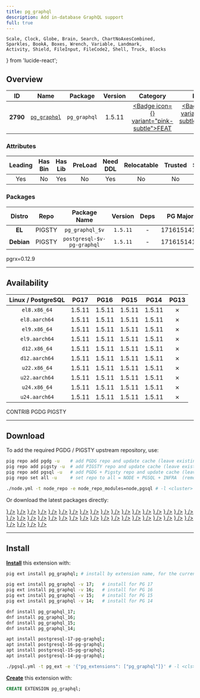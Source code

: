 ```yaml
---
title: pg_graphql
description: Add in-database GraphQL support
full: true
---
```


    Scale, Clock, Globe, Brain, Search, ChartNoAxesCombined,
    Sparkles, BookA, Boxes, Wrench, Variable, Landmark,
    Activity, Shield, FileInput, FileCode2, Shell, Truck, Blocks
} from 'lucide-react';

## Overview

| <TooltipIconButton tooltip="Extension unique identifier" side="top">ID</TooltipIconButton> | <TooltipIconButton tooltip="Extension name" side="top">Name</TooltipIconButton> | <TooltipIconButton tooltip="Package name for installation" side="top">Package</TooltipIconButton> | <TooltipIconButton tooltip="Latest available extension version" side="top">Version</TooltipIconButton> | <TooltipIconButton tooltip="Extension category" side="top">Category</TooltipIconButton> | <TooltipIconButton tooltip="Open source license" side="top">License</TooltipIconButton> | <TooltipIconButton tooltip="Programming language" side="top">Lang</TooltipIconButton> |
|:--------:|:--------:|:----------:|:--------------:|:---------------------------------------:|:------------------------------------------------------:|:----:|
| **2790** | [`pg_graphql`](https://github.com/supabase/pg_graphql) | `pg_graphql` | 1.5.11 | <a href="/ext/feat" className="no-underline"><Badge icon={<Sparkles />} variant="pink-subtle">FEAT</Badge></a> | <a href="/ext/list/license#apache-20" className="no-underline"><Badge icon={<Scale />} variant="green-subtle">Apache-2.0</Badge></a> | <a href="/ext/list/lang#rust"><Badge icon={<FileCode2 />} variant="amber-subtle">Rust</Badge></a> |

### Attributes

| <TooltipIconButton tooltip="The Primary Leading extension in the Package" side="top">Leading</TooltipIconButton> | <TooltipIconButton tooltip="Contains binary utils" side="top">Has Bin</TooltipIconButton> | <TooltipIconButton tooltip="Contains .so shared library files" side="top">Has Lib</TooltipIconButton> | <TooltipIconButton tooltip="Requires preloading via shared_preload_libraries" side="top">PreLoad</TooltipIconButton> | <TooltipIconButton tooltip="Requires CREATE EXTENSION DDL command" side="top">Need DDL</TooltipIconButton> | <TooltipIconButton tooltip="Can be installed in any schema" side="top">Relocatable</TooltipIconButton> | <TooltipIconButton tooltip="Can be created by non-superuser" side="top">Trusted</TooltipIconButton> | <TooltipIconButton tooltip="Schemas used by this extension" side="top">Schemas</TooltipIconButton> |
|:-------:|:-------:|:-------:|:-------:|:--------:|:-----------:|:-------:|:-------:|
| Yes | No | Yes | No | Yes | No | No | `graphql` |

### Packages

| <TooltipIconButton tooltip="Linux distribution family, EL or Debian" side="top">Distro</TooltipIconButton> | <TooltipIconButton tooltip="Package repository" side="top">Repo</TooltipIconButton> | <TooltipIconButton tooltip="The RPM/DEB Package Name Pattern (replace $v with real pg major)" side="top">Package Name</TooltipIconButton> | <TooltipIconButton tooltip="Latest package version" side="top">Version</TooltipIconButton> | <TooltipIconButton tooltip="RPM/DEB Package dependencies" side="top">Deps</TooltipIconButton> | <TooltipIconButton tooltip="Available in these PostgreSQL Major Versions" side="top">PG Major</TooltipIconButton> |
|:----------:|:--------:|:------------------------:|:-----------:|:------------:|:------------------:|
|   **EL**   | <Badge variant="amber-subtle"><span className="font-bold">PIGSTY</span></Badge> | `pg_graphql_$v` | `1.5.11` | - | <Badge variant="green-subtle">17</Badge><Badge variant="green-subtle">16</Badge><Badge variant="green-subtle">15</Badge><Badge variant="green-subtle">14</Badge><Badge variant="red-subtle">13</Badge> |
| **Debian** | <Badge variant="amber-subtle"><span className="font-bold">PIGSTY</span></Badge> | `postgresql-$v-pg-graphql` | `1.5.11` | - | <Badge variant="green-subtle">17</Badge><Badge variant="green-subtle">16</Badge><Badge variant="green-subtle">15</Badge><Badge variant="green-subtle">14</Badge><Badge variant="red-subtle">13</Badge> |


<Callout title="Comments" type="info">
    pgrx=0.12.9
</Callout>


------

## Availability

| <TooltipIconButton tooltip="Linux Distro Arch / PostgreSQL Major Version" side="top">Linux / PostgreSQL </TooltipIconButton> | **PG17** | **PG16** | **PG15** | **PG14** | <span className="text-red-500">**PG13**</span> |
|:-----:|:-----:|:-----:|:-----:|:-----:|:-----:|
| `el8.x86_64` | <Badge variant="amber-subtle">1.5.11</Badge> | <Badge variant="amber-subtle">1.5.11</Badge> | <Badge variant="amber-subtle">1.5.11</Badge> | <Badge variant="amber-subtle">1.5.11</Badge> | <Badge variant="red-subtle">✗</Badge> |
| `el8.aarch64` | <Badge variant="amber-subtle">1.5.11</Badge> | <Badge variant="amber-subtle">1.5.11</Badge> | <Badge variant="amber-subtle">1.5.11</Badge> | <Badge variant="amber-subtle">1.5.11</Badge> | <Badge variant="red-subtle">✗</Badge> |
| `el9.x86_64` | <Badge variant="amber-subtle">1.5.11</Badge> | <Badge variant="amber-subtle">1.5.11</Badge> | <Badge variant="amber-subtle">1.5.11</Badge> | <Badge variant="amber-subtle">1.5.11</Badge> | <Badge variant="red-subtle">✗</Badge> |
| `el9.aarch64` | <Badge variant="amber-subtle">1.5.11</Badge> | <Badge variant="amber-subtle">1.5.11</Badge> | <Badge variant="amber-subtle">1.5.11</Badge> | <Badge variant="amber-subtle">1.5.11</Badge> | <Badge variant="red-subtle">✗</Badge> |
| `d12.x86_64` | <Badge variant="amber-subtle">1.5.11</Badge> | <Badge variant="amber-subtle">1.5.11</Badge> | <Badge variant="amber-subtle">1.5.11</Badge> | <Badge variant="amber-subtle">1.5.11</Badge> | <Badge variant="red-subtle">✗</Badge> |
| `d12.aarch64` | <Badge variant="amber-subtle">1.5.11</Badge> | <Badge variant="amber-subtle">1.5.11</Badge> | <Badge variant="amber-subtle">1.5.11</Badge> | <Badge variant="amber-subtle">1.5.11</Badge> | <Badge variant="red-subtle">✗</Badge> |
| `u22.x86_64` | <Badge variant="amber-subtle">1.5.11</Badge> | <Badge variant="amber-subtle">1.5.11</Badge> | <Badge variant="amber-subtle">1.5.11</Badge> | <Badge variant="amber-subtle">1.5.11</Badge> | <Badge variant="red-subtle">✗</Badge> |
| `u22.aarch64` | <Badge variant="amber-subtle">1.5.11</Badge> | <Badge variant="amber-subtle">1.5.11</Badge> | <Badge variant="amber-subtle">1.5.11</Badge> | <Badge variant="amber-subtle">1.5.11</Badge> | <Badge variant="red-subtle">✗</Badge> |
| `u24.x86_64` | <Badge variant="amber-subtle">1.5.11</Badge> | <Badge variant="amber-subtle">1.5.11</Badge> | <Badge variant="amber-subtle">1.5.11</Badge> | <Badge variant="amber-subtle">1.5.11</Badge> | <Badge variant="red-subtle">✗</Badge> |
| `u24.aarch64` | <Badge variant="amber-subtle">1.5.11</Badge> | <Badge variant="amber-subtle">1.5.11</Badge> | <Badge variant="amber-subtle">1.5.11</Badge> | <Badge variant="amber-subtle">1.5.11</Badge> | <Badge variant="red-subtle">✗</Badge> |

<Badge variant="green-subtle"><span className="font-black">CONTRIB</span></Badge> <Badge variant="blue-subtle"><span className="font-black">PGDG</span></Badge> <Badge variant="amber-subtle"><span className="font-black">PIGSTY</span></Badge>

------

## Download

To add the required PGDG / PIGSTY upstream repository, use:

```bash tab="pig"
pig repo add pgdg -u    # add PGDG repo and update cache (leave existing repos)
pig repo add pigsty -u  # add PIGSTY repo and update cache (leave existing repos)
pig repo add pgsql -u   # add PGDG + Pigsty repo and update cache (leave existing repos)
pig repo set all -u     # set repo to all = NODE + PGSQL + INFRA  (remove existing repos)
```
```bash tab="pigsty"
./node.yml -t node_repo -e node_repo_modules=node,pgsql # -l <cluster>
```

Or download the latest packages directly:

<Files>
    <Folder name="el8.x86_64">
        <a href="https://repo.pigsty.io/yum/pgsql/el8.x86_64/pg_graphql_17-1.5.11-1PIGSTY.el8.x86_64.rpm"><File name="pg_graphql_17-1.5.11-1PIGSTY.el8.x86_64.rpm" icon={<Package className="text-emerald-500" />} /></a>
        <a href="https://repo.pigsty.io/yum/pgsql/el8.x86_64/pg_graphql_16-1.5.11-1PIGSTY.el8.x86_64.rpm"><File name="pg_graphql_16-1.5.11-1PIGSTY.el8.x86_64.rpm" icon={<Package className="text-emerald-500" />} /></a>
        <a href="https://repo.pigsty.io/yum/pgsql/el8.x86_64/pg_graphql_15-1.5.11-1PIGSTY.el8.x86_64.rpm"><File name="pg_graphql_15-1.5.11-1PIGSTY.el8.x86_64.rpm" icon={<Package className="text-emerald-500" />} /></a>
        <a href="https://repo.pigsty.io/yum/pgsql/el8.x86_64/pg_graphql_14-1.5.11-1PIGSTY.el8.x86_64.rpm"><File name="pg_graphql_14-1.5.11-1PIGSTY.el8.x86_64.rpm" icon={<Package className="text-emerald-500" />} /></a>
    </Folder>
    <Folder name="el8.aarch64">
        <a href="https://repo.pigsty.io/yum/pgsql/el8.aarch64/pg_graphql_17-1.5.11-1PIGSTY.el8.aarch64.rpm"><File name="pg_graphql_17-1.5.11-1PIGSTY.el8.aarch64.rpm" icon={<Package className="text-orange-500" />} /></a>
        <a href="https://repo.pigsty.io/yum/pgsql/el8.aarch64/pg_graphql_16-1.5.11-1PIGSTY.el8.aarch64.rpm"><File name="pg_graphql_16-1.5.11-1PIGSTY.el8.aarch64.rpm" icon={<Package className="text-orange-500" />} /></a>
        <a href="https://repo.pigsty.io/yum/pgsql/el8.aarch64/pg_graphql_15-1.5.11-1PIGSTY.el8.aarch64.rpm"><File name="pg_graphql_15-1.5.11-1PIGSTY.el8.aarch64.rpm" icon={<Package className="text-orange-500" />} /></a>
        <a href="https://repo.pigsty.io/yum/pgsql/el8.aarch64/pg_graphql_14-1.5.11-1PIGSTY.el8.aarch64.rpm"><File name="pg_graphql_14-1.5.11-1PIGSTY.el8.aarch64.rpm" icon={<Package className="text-orange-500" />} /></a>
    </Folder>
    <Folder name="el9.x86_64">
        <a href="https://repo.pigsty.io/yum/pgsql/el9.x86_64/pg_graphql_17-1.5.11-1PIGSTY.el9.x86_64.rpm"><File name="pg_graphql_17-1.5.11-1PIGSTY.el9.x86_64.rpm" icon={<Package className="text-emerald-500" />} /></a>
        <a href="https://repo.pigsty.io/yum/pgsql/el9.x86_64/pg_graphql_16-1.5.11-1PIGSTY.el9.x86_64.rpm"><File name="pg_graphql_16-1.5.11-1PIGSTY.el9.x86_64.rpm" icon={<Package className="text-emerald-500" />} /></a>
        <a href="https://repo.pigsty.io/yum/pgsql/el9.x86_64/pg_graphql_15-1.5.11-1PIGSTY.el9.x86_64.rpm"><File name="pg_graphql_15-1.5.11-1PIGSTY.el9.x86_64.rpm" icon={<Package className="text-emerald-500" />} /></a>
        <a href="https://repo.pigsty.io/yum/pgsql/el9.x86_64/pg_graphql_14-1.5.11-1PIGSTY.el9.x86_64.rpm"><File name="pg_graphql_14-1.5.11-1PIGSTY.el9.x86_64.rpm" icon={<Package className="text-emerald-500" />} /></a>
    </Folder>
    <Folder name="el9.aarch64">
        <a href="https://repo.pigsty.io/yum/pgsql/el9.aarch64/pg_graphql_17-1.5.11-1PIGSTY.el9.aarch64.rpm"><File name="pg_graphql_17-1.5.11-1PIGSTY.el9.aarch64.rpm" icon={<Package className="text-orange-500" />} /></a>
        <a href="https://repo.pigsty.io/yum/pgsql/el9.aarch64/pg_graphql_16-1.5.11-1PIGSTY.el9.aarch64.rpm"><File name="pg_graphql_16-1.5.11-1PIGSTY.el9.aarch64.rpm" icon={<Package className="text-orange-500" />} /></a>
        <a href="https://repo.pigsty.io/yum/pgsql/el9.aarch64/pg_graphql_15-1.5.11-1PIGSTY.el9.aarch64.rpm"><File name="pg_graphql_15-1.5.11-1PIGSTY.el9.aarch64.rpm" icon={<Package className="text-orange-500" />} /></a>
        <a href="https://repo.pigsty.io/yum/pgsql/el9.aarch64/pg_graphql_14-1.5.11-1PIGSTY.el9.aarch64.rpm"><File name="pg_graphql_14-1.5.11-1PIGSTY.el9.aarch64.rpm" icon={<Package className="text-orange-500" />} /></a>
    </Folder>
    <Folder name="d12.x86_64">
        <a href="https://repo.pigsty.io/apt/pgsql/bookworm/pool/main/p/pg-graphql/postgresql-17-pg-graphql_1.5.11-1PIGSTY~bookworm_amd64.deb"><File name="postgresql-17-pg-graphql_1.5.11-1PIGSTY~bookworm_amd64.deb" icon={<Box className="text-emerald-500" />} /></a>
        <a href="https://repo.pigsty.io/apt/pgsql/bookworm/pool/main/p/pg-graphql/postgresql-16-pg-graphql_1.5.11-1PIGSTY~bookworm_amd64.deb"><File name="postgresql-16-pg-graphql_1.5.11-1PIGSTY~bookworm_amd64.deb" icon={<Box className="text-emerald-500" />} /></a>
        <a href="https://repo.pigsty.io/apt/pgsql/bookworm/pool/main/p/pg-graphql/postgresql-15-pg-graphql_1.5.11-1PIGSTY~bookworm_amd64.deb"><File name="postgresql-15-pg-graphql_1.5.11-1PIGSTY~bookworm_amd64.deb" icon={<Box className="text-emerald-500" />} /></a>
        <a href="https://repo.pigsty.io/apt/pgsql/bookworm/pool/main/p/pg-graphql/postgresql-14-pg-graphql_1.5.11-1PIGSTY~bookworm_amd64.deb"><File name="postgresql-14-pg-graphql_1.5.11-1PIGSTY~bookworm_amd64.deb" icon={<Box className="text-emerald-500" />} /></a>
    </Folder>
    <Folder name="d12.aarch64">
        <a href="https://repo.pigsty.io/apt/pgsql/bookworm/pool/main/p/pg-graphql/postgresql-17-pg-graphql_1.5.11-1PIGSTY~bookworm_arm64.deb"><File name="postgresql-17-pg-graphql_1.5.11-1PIGSTY~bookworm_arm64.deb" icon={<Box className="text-orange-500" />} /></a>
        <a href="https://repo.pigsty.io/apt/pgsql/bookworm/pool/main/p/pg-graphql/postgresql-16-pg-graphql_1.5.11-1PIGSTY~bookworm_arm64.deb"><File name="postgresql-16-pg-graphql_1.5.11-1PIGSTY~bookworm_arm64.deb" icon={<Box className="text-orange-500" />} /></a>
        <a href="https://repo.pigsty.io/apt/pgsql/bookworm/pool/main/p/pg-graphql/postgresql-15-pg-graphql_1.5.11-1PIGSTY~bookworm_arm64.deb"><File name="postgresql-15-pg-graphql_1.5.11-1PIGSTY~bookworm_arm64.deb" icon={<Box className="text-orange-500" />} /></a>
        <a href="https://repo.pigsty.io/apt/pgsql/bookworm/pool/main/p/pg-graphql/postgresql-14-pg-graphql_1.5.11-1PIGSTY~bookworm_arm64.deb"><File name="postgresql-14-pg-graphql_1.5.11-1PIGSTY~bookworm_arm64.deb" icon={<Box className="text-orange-500" />} /></a>
    </Folder>
    <Folder name="u22.x86_64">
        <a href="https://repo.pigsty.io/apt/pgsql/jammy/pool/main/p/pg-graphql/postgresql-17-pg-graphql_1.5.11-1PIGSTY~jammy_amd64.deb"><File name="postgresql-17-pg-graphql_1.5.11-1PIGSTY~jammy_amd64.deb" icon={<Box className="text-emerald-500" />} /></a>
        <a href="https://repo.pigsty.io/apt/pgsql/jammy/pool/main/p/pg-graphql/postgresql-16-pg-graphql_1.5.11-1PIGSTY~jammy_amd64.deb"><File name="postgresql-16-pg-graphql_1.5.11-1PIGSTY~jammy_amd64.deb" icon={<Box className="text-emerald-500" />} /></a>
        <a href="https://repo.pigsty.io/apt/pgsql/jammy/pool/main/p/pg-graphql/postgresql-15-pg-graphql_1.5.11-1PIGSTY~jammy_amd64.deb"><File name="postgresql-15-pg-graphql_1.5.11-1PIGSTY~jammy_amd64.deb" icon={<Box className="text-emerald-500" />} /></a>
        <a href="https://repo.pigsty.io/apt/pgsql/jammy/pool/main/p/pg-graphql/postgresql-14-pg-graphql_1.5.11-1PIGSTY~jammy_amd64.deb"><File name="postgresql-14-pg-graphql_1.5.11-1PIGSTY~jammy_amd64.deb" icon={<Box className="text-emerald-500" />} /></a>
    </Folder>
    <Folder name="u22.aarch64">
        <a href="https://repo.pigsty.io/apt/pgsql/jammy/pool/main/p/pg-graphql/postgresql-17-pg-graphql_1.5.11-1PIGSTY~jammy_arm64.deb"><File name="postgresql-17-pg-graphql_1.5.11-1PIGSTY~jammy_arm64.deb" icon={<Box className="text-orange-500" />} /></a>
        <a href="https://repo.pigsty.io/apt/pgsql/jammy/pool/main/p/pg-graphql/postgresql-16-pg-graphql_1.5.11-1PIGSTY~jammy_arm64.deb"><File name="postgresql-16-pg-graphql_1.5.11-1PIGSTY~jammy_arm64.deb" icon={<Box className="text-orange-500" />} /></a>
        <a href="https://repo.pigsty.io/apt/pgsql/jammy/pool/main/p/pg-graphql/postgresql-15-pg-graphql_1.5.11-1PIGSTY~jammy_arm64.deb"><File name="postgresql-15-pg-graphql_1.5.11-1PIGSTY~jammy_arm64.deb" icon={<Box className="text-orange-500" />} /></a>
        <a href="https://repo.pigsty.io/apt/pgsql/jammy/pool/main/p/pg-graphql/postgresql-14-pg-graphql_1.5.11-1PIGSTY~jammy_arm64.deb"><File name="postgresql-14-pg-graphql_1.5.11-1PIGSTY~jammy_arm64.deb" icon={<Box className="text-orange-500" />} /></a>
    </Folder>
    <Folder name="u24.x86_64">
        <a href="https://repo.pigsty.io/apt/pgsql/noble/pool/main/p/pg-graphql/postgresql-17-pg-graphql_1.5.11-1PIGSTY~noble_amd64.deb"><File name="postgresql-17-pg-graphql_1.5.11-1PIGSTY~noble_amd64.deb" icon={<Box className="text-emerald-500" />} /></a>
        <a href="https://repo.pigsty.io/apt/pgsql/noble/pool/main/p/pg-graphql/postgresql-16-pg-graphql_1.5.11-1PIGSTY~noble_amd64.deb"><File name="postgresql-16-pg-graphql_1.5.11-1PIGSTY~noble_amd64.deb" icon={<Box className="text-emerald-500" />} /></a>
        <a href="https://repo.pigsty.io/apt/pgsql/noble/pool/main/p/pg-graphql/postgresql-15-pg-graphql_1.5.11-1PIGSTY~noble_amd64.deb"><File name="postgresql-15-pg-graphql_1.5.11-1PIGSTY~noble_amd64.deb" icon={<Box className="text-emerald-500" />} /></a>
        <a href="https://repo.pigsty.io/apt/pgsql/noble/pool/main/p/pg-graphql/postgresql-14-pg-graphql_1.5.11-1PIGSTY~noble_amd64.deb"><File name="postgresql-14-pg-graphql_1.5.11-1PIGSTY~noble_amd64.deb" icon={<Box className="text-emerald-500" />} /></a>
    </Folder>
    <Folder name="u24.aarch64">
        <a href="https://repo.pigsty.io/apt/pgsql/noble/pool/main/p/pg-graphql/postgresql-17-pg-graphql_1.5.11-1PIGSTY~noble_arm64.deb"><File name="postgresql-17-pg-graphql_1.5.11-1PIGSTY~noble_arm64.deb" icon={<Box className="text-orange-500" />} /></a>
        <a href="https://repo.pigsty.io/apt/pgsql/noble/pool/main/p/pg-graphql/postgresql-16-pg-graphql_1.5.11-1PIGSTY~noble_arm64.deb"><File name="postgresql-16-pg-graphql_1.5.11-1PIGSTY~noble_arm64.deb" icon={<Box className="text-orange-500" />} /></a>
        <a href="https://repo.pigsty.io/apt/pgsql/noble/pool/main/p/pg-graphql/postgresql-15-pg-graphql_1.5.11-1PIGSTY~noble_arm64.deb"><File name="postgresql-15-pg-graphql_1.5.11-1PIGSTY~noble_arm64.deb" icon={<Box className="text-orange-500" />} /></a>
        <a href="https://repo.pigsty.io/apt/pgsql/noble/pool/main/p/pg-graphql/postgresql-14-pg-graphql_1.5.11-1PIGSTY~noble_arm64.deb"><File name="postgresql-14-pg-graphql_1.5.11-1PIGSTY~noble_arm64.deb" icon={<Box className="text-orange-500" />} /></a>
    </Folder>
</Files>

------

## Install

[**Install**](/docs/pgsql/extension/install) this extension with:

```bash tab="pig"
pig ext install pg_graphql; # install by extension name, for the current active PG version

pig ext install pg_graphql -v 17;   # install for PG 17
pig ext install pg_graphql -v 16;   # install for PG 16
pig ext install pg_graphql -v 15;   # install for PG 15
pig ext install pg_graphql -v 14;   # install for PG 14
```
```bash tab="yum" 
dnf install pg_graphql_17;
dnf install pg_graphql_16;
dnf install pg_graphql_15;
dnf install pg_graphql_14;
```
```bash tab="apt" 
apt install postgresql-17-pg-graphql;
apt install postgresql-16-pg-graphql;
apt install postgresql-15-pg-graphql;
apt install postgresql-14-pg-graphql;
```
```bash tab="ansible"
./pgsql.yml -t pg_ext -e '{"pg_extensions": ["pg_graphql"]}' # -l <cls>
```

[**Create**](/docs/pgsql/extension/create) this extension with:

```sql
CREATE EXTENSION pg_graphql;
```


